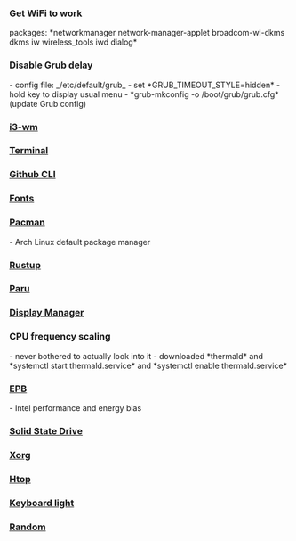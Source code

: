 === Get WiFi to work ===
packages: *networkmanager network-manager-applet broadcom-wl-dkms dkms iw wireless_tools iwd dialog*


=== Disable Grub delay ===
- config file: _/etc/default/grub_
- set *GRUB_TIMEOUT_STYLE=hidden*
- hold <Esc> key to display usual menu
- *grub-mkconfig -o /boot/grub/grub.cfg* (update Grub config)

=== [[i3-wm.wiki|i3-wm]] ===

=== [[Terminal.wiki|Terminal]] ===

=== [[Github CLI.wiki|Github CLI]] ===

=== [[Fonts.wiki|Fonts]] ===

=== [[Pacman.wiki|Pacman]] === 
- Arch Linux default package manager


=== [[Rustup.wiki|Rustup]] ===
=== [[Paru.wiki|Paru]] ===

=== [[Display Manager.wiki|Display Manager]] ===


=== CPU frequency scaling ===
- never bothered to actually look into it
- downloaded *thermald* and *systemctl start thermald.service* and *systemctl enable thermald.service*


=== [[EPB.wiki|EPB]] ===
- Intel performance and energy bias
=== [[Solid State Drive.wiki|Solid State Drive]] ===
=== [[Xorg.wiki|Xorg]] ===
=== [[Htop.wiki|Htop]] ===
=== [[Keyboard light.wiki|Keyboard light]] ===
=== [[Random.wiki|Random]] ===
